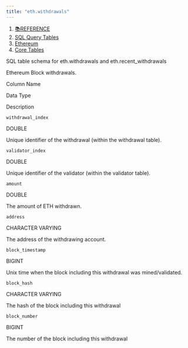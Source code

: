```yaml
---
title: "eth.withdrawals"
---
```


1. [📚REFERENCE](/reference)
2. [SQL Query Tables](/reference/sql-query-tables)
3. [Ethereum](/reference/sql-query-tables/ethereum)
4. [Core Tables](/reference/sql-query-tables/ethereum/core-tables)

SQL table schema for eth.withdrawals and eth.recent\_withdrawals

Ethereum Block withdrawals.

Column Name

Data Type

Description

`withdrawal_index`

DOUBLE

Unique identifier of the withdrawal (within the withdrawal table).

`validator_index`

DOUBLE

Unique identifier of the validator (within the validator table).

`amount`

DOUBLE

The amount of ETH withdrawn.

`address`

CHARACTER VARYING

The address of the withdrawing account.

`block_timestamp`

BIGINT

Unix time when the block including this withdrawal was mined/validated.

`block_hash`

CHARACTER VARYING

The hash of the block including this withdrawal

`block_number`

BIGINT

The number of the block including this withdrawal

